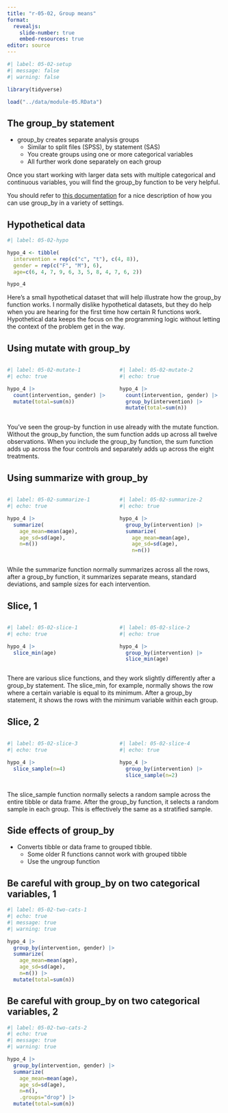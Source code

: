 ```yaml
---
title: "r-05-02, Group means"
format: 
  revealjs:
    slide-number: true
    embed-resources: true
editor: source
---
```


```r
#| label: 05-02-setup
#| message: false
#| warning: false

library(tidyverse)

load("../data/module-05.RData")
``` 

## The group_by statement

-   group_by creates separate analysis groups
    -   Similar to split files (SPSS), by statement (SAS)
    -   You create groups using one or more categorical variables
    -   All further work done separately on each group

::: notes

Once you start working with larger data sets with multiple categorical and continuous variables, you will find the group_by function to be very helpful. 

You should refer to [this documentation][ref-grouping-nodate] for a nice description of how you can use group_by in a variety of settings.

[ref-grouping-nodate]: https://dplyr.tidyverse.org/articles/grouping.html

:::

## Hypothetical data

```r
#| label: 05-02-hypo

hypo_4 <- tibble(
  intervention = rep(c("c", "t"), c(4, 8)),
  gender = rep(c("F", "M"), 6),
  age=c(6, 4, 7, 9, 6, 3, 5, 8, 4, 7, 6, 2))

hypo_4
```

::: notes

Here's a small hypothetical dataset that will help illustrate how the group_by function works. I normally dislike hypothetical datasets, but they do help when you are hearing for the first time how certain R functions work. Hypothetical data keeps the focus on the programming logic without letting the context of the problem get in the way.

:::

## Using mutate with group_by

:::: {.columns}
::: {.column width="50%"}
```r
#| label: 05-02-mutate-1
#| echo: true

hypo_4 |>
  count(intervention, gender) |>
  mutate(total=sum(n))
```
:::
::: {.column width="50%"}
```r
#| label: 05-02-mutate-2
#| echo: true

hypo_4 |>
  count(intervention, gender) |>
  group_by(intervention) |>
  mutate(total=sum(n))
```
:::
::::

::: notes

You've seen the group-by function in use already with the mutate function. Without the group_by function, the sum function adds up across all twelve observations. When you include the group_by function, the sum function adds up across the four controls and separately adds up across the eight treatments.

:::

## Using summarize with group_by

:::: {.columns}
::: {.column width="50%"}
```r
#| label: 05-02-summarize-1
#| echo: true

hypo_4 |>
  summarize(
    age_mean=mean(age),
    age_sd=sd(age),
    n=n())
```
:::
::: {.column width="50%"}
```r
#| label: 05-02-summarize-2
#| echo: true

hypo_4 |>
  group_by(intervention) |>
  summarize(
    age_mean=mean(age),
    age_sd=sd(age),
    n=n())
```
:::
::::

::: notes

While the summarize function normally summarizes across all the rows, after a group_by function, it summarizes separate means, standard deviations, and sample sizes for each intervention. 

:::

## Slice, 1

:::: {.columns}
::: {.column width="50%"}
```r
#| label: 05-02-slice-1
#| echo: true

hypo_4 |>
  slice_min(age)
```
:::
::: {.column width="50%"}
```r
#| label: 05-02-slice-2
#| echo: true

hypo_4 |>
  group_by(intervention) |>
  slice_min(age)
```
:::
::::

::: notes

There are various slice functions, and they work slightly differently after a group_by statement. The slice_min, for example, normally shows the row where a certain variable is equal to its minimum. After a group_by statement, it shows the rows with the minimum variable within each group.

:::

## Slice, 2

:::: {.columns}
::: {.column width="50%"}
```r
#| label: 05-02-slice-3
#| echo: true

hypo_4 |>
  slice_sample(n=4)
```
:::
::: {.column width="50%"}
```r
#| label: 05-02-slice-4
#| echo: true

hypo_4 |>
  group_by(intervention) |>
  slice_sample(n=2)
```
:::
::::

::: notes

The slice_sample function normally selects a random sample across the entire tibble or data frame. After the group_by function, it selects a random sample in each group. This is effectively the same as a stratified sample.

:::

## Side effects of group_by

-   Converts tibble or data frame to grouped tibble.
    -   Some older R functions cannot work with grouped tibble
    -   Use the ungroup function
    
## Be careful with group_by on two categorical variables, 1

```r
#| label: 05-02-two-cats-1
#| echo: true
#| message: true
#| warning: true

hypo_4 |>
  group_by(intervention, gender) |>
  summarize(
    age_mean=mean(age),
    age_sd=sd(age),
    n=n()) |>
  mutate(total=sum(n))
```

## Be careful with group_by on two categorical variables, 2

```r
#| label: 05-02-two-cats-2
#| echo: true
#| message: true
#| warning: true

hypo_4 |>
  group_by(intervention, gender) |>
  summarize(
    age_mean=mean(age),
    age_sd=sd(age),
    n=n(),
    .groups="drop") |>
  mutate(total=sum(n))
```

